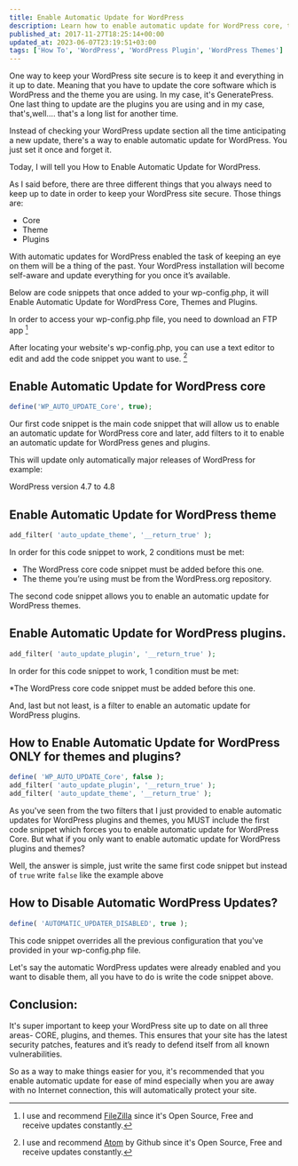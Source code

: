 ```yaml
---
title: Enable Automatic Update for WordPress
description: Learn how to enable automatic update for WordPress core, themes, and plugins.
published_at: 2017-11-27T18:25:14+00:00
updated_at: 2023-06-07T23:19:51+03:00
tags: ['How To', 'WordPress', 'WordPress Plugin', 'WordPress Themes']
---
```


One way to keep your WordPress site secure is to keep it and everything in it up to date. Meaning that you have to update the core software which is WordPress and the theme you are using. In my case, it's GeneratePress. One last thing to update are the plugins you are using and in my case, that's,well…. that's a long list for another time.

Instead of checking your WordPress update section all the time anticipating a new update, there's a way to enable automatic update for WordPress. You just set it once and forget it.

Today, I will tell you How to Enable Automatic Update for WordPress.

As I said before, there are three different things that you always need to keep up to date in order to keep your WordPress site secure. Those things are:

  * Core
  * Theme
  * Plugins

With automatic updates for WordPress enabled the task of keeping an eye on them will be a thing of the past. Your WordPress installation will become self-aware and update everything for you once it’s available.

Below are code snippets that once added to your wp-config.php, it will Enable Automatic Update for WordPress Core, Themes and Plugins.

In order to access your wp-config.php file, you need to download an FTP app [^fn1]

After locating your website's wp-config.php, you can use a text editor to edit and add the code snippet you want to use. [^fn2]

## Enable Automatic Update for WordPress core

```php
define('WP_AUTO_UPDATE_Core', true);
```

Our first code snippet is the main code snippet that will allow us to enable an automatic update for WordPress core and later, add filters to it to enable an automatic update for WordPress genes and plugins.

This will update only automatically major releases of WordPress for example:

WordPress version 4.7 to 4.8

## Enable Automatic Update for WordPress theme

```php
add_filter( 'auto_update_theme', '__return_true' );
```

In order for this code snippet to work, 2 conditions must be met:

* The WordPress core code snippet must be added before this one.
* The theme you’re using must be from the WordPress.org repository.

The second code snippet allows you to enable an automatic update for WordPress themes.

## Enable Automatic Update for WordPress plugins.

```php
add_filter( 'auto_update_plugin', '__return_true' );
```

In order for this code snippet to work, 1 condition must be met:

*The WordPress core code snippet must be added before this one.

And, last but not least, is a filter to enable an automatic update for WordPress plugins.

## How to Enable Automatic Update for WordPress ONLY for themes and plugins?

```php
define( 'WP_AUTO_UPDATE_Core', false );
add_filter( 'auto_update_plugin', '__return_true' );
add_filter( 'auto_update_theme', '__return_true' );
```

As you've seen from the two filters that I just provided to enable automatic updates for WordPress plugins and themes, you MUST include the first code snippet which forces you to enable automatic update for WordPress Core. But what if you only want to enable automatic update for WordPress plugins and themes?

Well, the answer is simple, just write the same first code snippet but instead of `true` write `false` like the example above

## How to Disable Automatic WordPress Updates?

```php
define( 'AUTOMATIC_UPDATER_DISABLED', true );
```

This code snippet overrides all the previous configuration that you've provided in your wp-config.php file.

Let's say the automatic WordPress updates were already enabled and you want to disable them, all you have to do is write the code snippet above.

## Conclusion:

It's super important to keep your WordPress site up to date on all three areas- CORE, plugins, and themes. This ensures that your site has the latest security patches, features and it’s ready to defend itself from all known vulnerabilities.

So as a way to make things easier for you, it's recommended that you enable automatic update for ease of mind especially when you are away with no Internet connection, this will automatically protect your site.

[^fn1]: I use and recommend <a href="https://filezilla-project.org/">FileZilla</a> since it's Open Source, Free and receive&nbsp;updates constantly.

[^fn2]: I use and recommend <a href="https://www.news47ell.com/how-to/atom-best-markdown-editor-mac//">Atom</a> by Github since it's Open Source, Free and receive&nbsp;updates constantly.